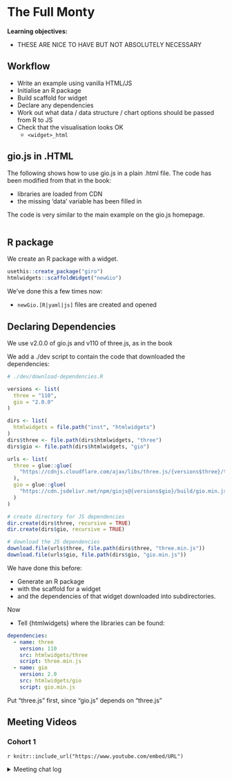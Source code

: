 # The Full Monty

**Learning objectives:**

- THESE ARE NICE TO HAVE BUT NOT ABSOLUTELY NECESSARY

## Workflow

- Write an example using vanilla HTML/JS
- Initialise an R package
- Build scaffold for widget
- Declare any dependencies
- Work out what data / data structure / chart options should be passed from R to JS
- Check that the visualisation looks OK
  - `<widget>_html`

## gio.js in .HTML

The following shows how to use gio.js in a plain .html file.
The code has been modified from that in the book:

- libraries are loaded from CDN
- the missing 'data' variable has been filled in

The code is very similar to the main example on the gio.js homepage.

```r
```

## R package

We create an R package with a widget.

```r
usethis::create_package("giro")
htmlwidgets::scaffoldWidget("newGio")
```

We've done this a few times now:

- `newGio.[R|yaml|js]` files are created and opened

## Declaring Dependencies

We use v2.0.0 of gio.js and v110 of three.js, as in the book

We add a ./dev script to contain the code that downloaded the dependencies:

```r
# ./dev/download-dependencies.R

versions <- list(
  three = "110",
  gio = "2.0.0"
)

dirs <- list(
  htmlwidgets = file.path("inst", "htmlwidgets")
)
dirs$three <- file.path(dirs$htmlwidgets, "three")
dirs$gio <- file.path(dirs$htmlwidgets, "gio")

urls <- list(
  three = glue::glue(
    "https://cdnjs.cloudflare.com/ajax/libs/three.js/{versions$three}/three.min.js"
  ),
  gio = glue::glue(
    "https://cdn.jsdelivr.net/npm/giojs@{versions$gio}/build/gio.min.js"
  )
)

# create directory for JS dependencies
dir.create(dirs$three, recursive = TRUE)
dir.create(dirs$gio, recursive = TRUE)

# download the JS dependencies
download.file(urls$three, file.path(dirs$three, "three.min.js"))
download.file(urls$gio, file.path(dirs$gio, "gio.min.js"))
```

We have done this before:

- Generate an R package
- with the scaffold for a widget
- and the dependencies of that widget downloaded into subdirectories.

Now

- Tell {htmlwidgets} where the libraries can be found:

```yaml
dependencies:
  - name: three
    version: 110
    src: htmlwidgets/three
    script: three.min.js
  - name: gio
    version: 2.0
    src: htmlwidgets/gio
    script: gio.min.js
```

Put "three.js" first, since "gio.js" depends on "three.js"

## Meeting Videos

### Cohort 1

`r knitr::include_url("https://www.youtube.com/embed/URL")`

<details>
<summary> Meeting chat log </summary>

```
LOG
```
</details>

